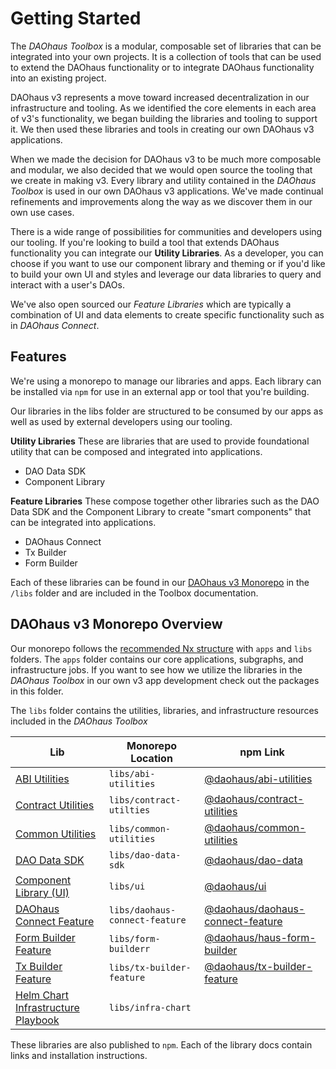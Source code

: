 # Getting Started

The _DAOhaus Toolbox_ is a modular, composable set of libraries that can be integrated into your own projects. It is a collection of tools that can be used to extend the DAOhaus functionality or to integrate DAOhaus functionality into an existing project.

DAOhaus v3 represents a move toward increased decentralization in our infrastructure and tooling. As we identified the core elements in each area of v3's functionality, we began building the libraries and tooling to support it. We then used these libraries and tools in creating our own DAOhaus v3 applications.

When we made the decision for DAOhaus v3 to be much more composable and modular, we also decided that we would open source the tooling that we create in making v3. Every library and utility contained in the _DAOhaus Toolbox_ is used in our own DAOhaus v3 applications. We've made continual refinements and improvements along the way as we discover them in our own use cases.

There is a wide range of possibilities for communities and developers using our tooling. If you're looking to build a tool that extends DAOhaus functionality you can integrate our **Utility Libraries**. As a developer, you can choose if you want to use our component library and theming or if you'd like to build your own UI and styles and leverage our data libraries to query and interact with a user's DAOs.

We've also open sourced our _Feature Libraries_ which are typically a combination of UI and data elements to create specific functionality such as in _DAOhaus Connect_.

## Features

We're using a monorepo to manage our libraries and apps. Each library can be installed via `npm` for use in an external app or tool that you're building.

Our libraries in the libs folder are structured to be consumed by our apps as well as used by external developers using our tooling.

**Utility Libraries**
These are libraries that are used to provide foundational utility that can be composed and integrated into applications.

- DAO Data SDK
- Component Library

**Feature Libraries**
These compose together other libraries such as the DAO Data SDK and the Component Library to create "smart components" that can be integrated into applications.

- DAOhaus Connect
- Tx Builder
- Form Builder

Each of these libraries can be found in our [DAOhaus v3 Monorepo](https://github.com/HausDAO/daohaus-monorepo) in the `/libs` folder and are included in the Toolbox documentation.

## DAOhaus v3 Monorepo Overview

Our monorepo follows the [recommended Nx structure](https://nx.dev/structure/applications-and-libraries) with `apps` and `libs` folders. The `apps` folder contains our core applications, subgraphs, and infrastructure jobs. If you want to see how we utilize the libraries in the _DAOhaus Toolbox_ in our own v3 app development check out the packages in this folder.

The `libs` folder contains the utilities, libraries, and infrastructure resources included in the _DAOhaus Toolbox_

| Lib                                                                                                              | Monorepo Location              | npm Link                                                                                           |
| ---------------------------------------------------------------------------------------------------------------- | ------------------------------ | -------------------------------------------------------------------------------------------------- |
| [ABI Utilities](https://github.com/HausDAO/daohaus-monorepo/blob/develop/libs/abi-utilities)                     | `libs/abi-utilities`           | [@daohaus/abi-utilities](https://www.npmjs.com/package/@daohaus/abi-utilities)                     |
| [Contract Utilities](https://github.com/HausDAO/daohaus-monorepo/blob/develop/libs/contract-utilties)            | `libs/contract-utilties`       | [@daohaus/contract-utilities](https://www.npmjs.com/package/@daohaus/contract-utilities)           |
| [Common Utilities](https://github.com/HausDAO/daohaus-monorepo/blob/develop/libs/common-utilities)               | `libs/common-utilities`        | [@daohaus/common-utilities](https://www.npmjs.com/package/@daohaus/common-utilities)               |
| [DAO Data SDK](https://github.com/HausDAO/daohaus-monorepo/blob/develop/libs/dao-data)                           | `libs/dao-data-sdk`            | [@daohaus/dao-data](https://www.npmjs.com/package/@daohaus/dao-data)                               |
| [Component Library (UI)](https://github.com/HausDAO/daohaus-monorepo/blob/develop/libs/ui)                       | `libs/ui`                      | [@daohaus/ui](https://www.npmjs.com/package/@daohaus/ui)                                           |
| [DAOhaus Connect Feature](https://github.com/HausDAO/daohaus-monorepo/blob/develop/libs/daohaus-connect-feature) | `libs/daohaus-connect-feature` | [@daohaus/daohaus-connect-feature](https://www.npmjs.com/package/@daohaus/daohaus-connect-feature) |
| [Form Builder Feature](https://github.com/HausDAO/daohaus-monorepo/blob/develop/libs/form-builder)               | `libs/form-builderr`           | [@daohaus/haus-form-builder](https://www.npmjs.com/package/@daohaus/haus-form-builder)             |
| [Tx Builder Feature](https://github.com/HausDAO/daohaus-monorepo/blob/develop/libs/tx-builder-feature)           | `libs/tx-builder-feature`      | [@daohaus/tx-builder-feature](https://www.npmjs.com/package/@daohaus/tx-builder-feature)           |
| [Helm Chart Infrastructure Playbook](https://github.com/HausDAO/daohaus-monorepo/blob/develop/libs/infra-chart)  | `libs/infra-chart`             |

These libraries are also published to `npm`. Each of the library docs contain links and installation instructions.
